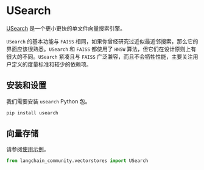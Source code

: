 # USearch

[USearch](https://unum-cloud.github.io/usearch/) 是一个更小更快的单文件向量搜索引擎。

`USearch` 的基本功能与 `FAISS` 相同，如果你曾经研究过近似最近邻搜索，那么它的界面应该很熟悉。`USearch` 和 `FAISS` 都使用了 `HNSW` 算法，但它们在设计原则上有很大的不同。`USearch` 紧凑且与 `FAISS` 广泛兼容，而且不会牺牲性能，主要关注用户定义的度量标准和较少的依赖项。

## 安装和设置

我们需要安装 `usearch` Python 包。

```bash
pip install usearch
```

## 向量存储

请参阅[使用示例](/docs/integrations/vectorstores/usearch)。

```python
from langchain_community.vectorstores import USearch
```